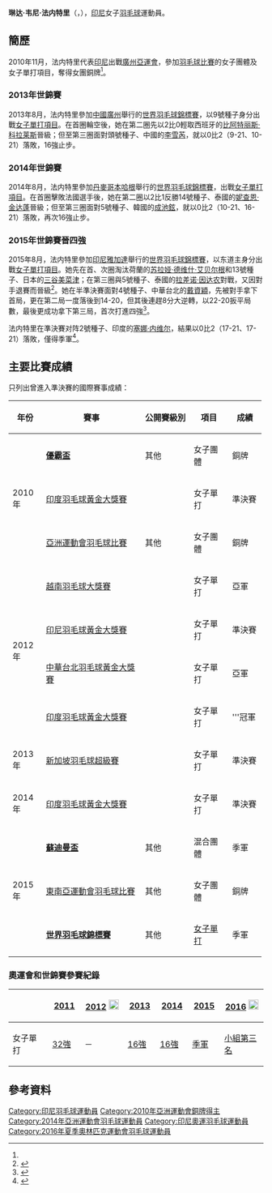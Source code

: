 {{noteTA|G1=Badminton}}
{{Infobox 羽球選手
| playername              = 琳达·韦尼·法内特里 <br/>{{lang|id|Linda Weni Fanetri}}
| image                   = 
| size                    = 
| caption                 = 
| birth_name              = 
| date_of_birth           = {{birth_date_and_age|1990|1|18}}<ref name="Profile">{{id}}{{cite web|title=Profile of Linda Weni Fanetri|url=http://badmintonindonesia.org/app/profile/timnas.aspx?id=000000901|publisher=persatuan bulutangkis seluruh indonesia|access-date=2013-09-26|archive-date=2020-12-04|archive-url=https://web.archive.org/web/20201204175544/https://badmintonindonesia.org/app/profile/timnas.aspx?id=000000901|dead-url=no}}</ref>
| place_of_birth          = {{INA}}[[雅加達|雅加達]]<ref name="Profile"/>
| residence               =
| height                  = {{height|m=1.63}}<ref name="廣州亞運">{{zh-cn}}[http://www.gz2010.cn/info/CHN/ZB/ZBB101A_BD@@@@@@@@@@@@@@@CHN_number=217341.htm 2010年廣州亞運會官方網站 羽毛球 - 琳达·韦尼法内特里 - 简历]</ref>
| weight                  = {{weight|kg=54}}<ref name="廣州亞運"/>
| handedness              = 
| country                 = {{INA}}
| years_intldebut         =
| years_started           = 
| coach                   = 
| event                   = 女子單打
| highest_ranking         = 第11位（女單）
| date_of_highest_ranking = 2013年6月27日<ref name="highest-ranking">{{en}}[http://bwfcontent.tournamentsoftware.com/ranking/player.aspx?id=13429&player=116715 BWF World Ranking - Ranking of Lindaweni FANETRI (96130)] {{Wayback|url=http://bwfcontent.tournamentsoftware.com/ranking/player.aspx?id=13429&player=116715 |date=20200712181525 }}</ref>
| current_ranking         = 第296位（女單）
| date_of_current_ranking = 2017年5月4日<ref>{{en}}[http://bwfcontent.tournamentsoftware.com/ranking/category.aspx?id=11138&category=473 BWF World Ranking - BWF世界排名榜 (5/4/2017) - Women's singles] {{Wayback|url=http://bwfcontent.tournamentsoftware.com/ranking/category.aspx?id=11138&category=473 |date=20210813071530 }}</ref>
| played                  = 108勝–103負（女單）
| titles                  = 
| bwf_profile             = C30CB5CE-AABC-4C9D-9EE8-0925091B1CBA
| bwf_id                  = 96130
| updated                 = 2017年5月10日
}}
{{MedalTableTop}}
{{MedalSport | 女子[[羽毛球|羽毛球]]}}
{{MedalCountry | {{INA}}}}
{{MedalCompetition | [[世界羽毛球錦標賽|世界羽毛球錦標賽]]}}
{{MedalBronze | [[2015年世界羽毛球錦標賽|2015年 雅加達]] | [[2015年世界羽毛球錦標賽女子單打項目|女子單打]] }}
{{MedalCompetition | [[尤伯杯|尤伯杯]]}}
{{MedalBronze | [[2010年優霸盃|2010年 吉隆坡]] | [[2010年優霸盃|女子團體]]}}
{{MedalCompetition | [[蘇迪曼盃|蘇迪曼盃]]}}
{{MedalBronze| [[2015年蘇迪曼盃|2015年 東莞]] | [[2015年蘇迪曼盃|混合團體]]}}
{{MedalCompetition | [[亞洲運動會|亞洲運動會]]}}
{{MedalBronze | [[2010年亞洲運動會|2010年 廣州]] | [[2010年亞洲運動會羽毛球比賽|女子團體]] }}
{{MedalCompetition | [[东南亚运动会|东南亚运动会]]}}
{{MedalBronze| [[2015年东南亚运动会|2015年 新加坡]] | [[2015年东南亚运动会羽毛球比赛|女子團體]]}}
{{MedalBottom}}
'''琳达·韦尼·法内特里'''（{{bd|1990年|1月18日}}，{{lang-id|Linda Weni Fanetri}}），[[印尼|印尼]]女子[[羽毛球|羽毛球]]運動員。

==簡歷==
2010年11月，法内特里代表[[2010年亞洲運動會印尼代表團|印尼]]出戰[[廣州|廣州]][[2010年亞洲運動會|亞運會]]，參加[[2010年亞洲運動會羽毛球比賽|羽毛球比賽]]的女子團體及女子單打項目，奪得女團銅牌<ref name="廣州亞運"/>。

===2013年世錦賽===
2013年8月，法内特里參加[[中國|中國]][[廣州|廣州]]舉行的[[2013年世界羽毛球錦標賽|世界羽毛球錦標賽]]，以9號種子身分出戰[[2013年世界羽毛球錦標賽女子單打項目|女子單打項目]]。在首圈輪空後，她在第二圈先以2比0輕取西班牙的[[比阿特丽斯·科拉莱斯|比阿特丽斯·科拉莱斯]]晉級；但至第三圈面對頭號種子、中國的[[李雪芮|李雪芮]]，就以0比2（9-21、10-21）落敗，16強止步。

===2014年世錦賽===
2014年8月，法内特里參加[[丹麥|丹麥]][[哥本哈根|哥本哈根]]舉行的[[2014年世界羽毛球錦標賽|世界羽毛球錦標賽]]，出戰[[2014年世界羽毛球錦標賽女子單打項目|女子單打項目]]。在首圈擊敗法國選手後，她在第二圈以2比1反勝14號種子、泰國的[[妮查恩·金达蓬|妮查恩·金达蓬]]晉級；但至第三圈面對5號種子、韓國的[[成池鉉|成池鉉]]，就以0比2（10-21、16-21）落敗，再次16強止步。

===2015年世錦賽晉四強===
2015年8月，法内特里參加[[印尼|印尼]][[雅加達|雅加達]]舉行的[[2015年世界羽毛球錦標賽|世界羽毛球錦標賽]]，以东道主身分出戰[[2015年世界羽毛球錦標賽女子單打項目|女子單打項目]]。她先在首、次圈淘汰荷蘭的[[苏拉娅·德维什·艾贝尔根|苏拉娅·德维什·艾贝尔根]]和13號種子、日本的[[三谷美菜津|三谷美菜津]]；在第三圈與5號種子、泰國的[[拉差诺·因达农|拉差诺·因达农]]對戰，又因對手退賽而晉級<ref>{{cite news|title=又是抽筋！泰国天才少女被担架抬出场外 无奈退赛|url=http://mt.sohu.com/20150814/n418846276.shtml|newspaper=黔讯网|date=2015-08-14|accessdate=2015-08-21|archive-date=2017-03-25|archive-url=https://web.archive.org/web/20170325024237/http://mt.sohu.com/20150814/n418846276.shtml|dead-url=no}}</ref>。她在半準決賽面對4號種子、中華台北的[[戴資穎|戴資穎]]，先被對手拿下首局，更在第二局一度落後到14-20，但其後連趕8分大逆轉，以22-20扳平局數，最後更成功拿下第三局，首次打進四強<ref>{{cite news|title=羽球》遭對手大逆轉 戴資穎世錦賽無緣四強|url=http://sports.ltn.com.tw/news/breakingnews/1412513|newspaper=自由時報|date=2015-08-14|accessdate=2015-08-21|archive-date=2016-08-19|archive-url=https://web.archive.org/web/20160819100713/http://sports.ltn.com.tw/news/breakingnews/1412513|dead-url=no}}</ref>。

法内特里在準決賽对阵2號種子、印度的[[塞娜·内维尔|塞娜·内维尔]]，結果以0比2（17-21、17-21）落敗，僅得季軍<ref>{{cite news|title=世锦赛-马林内维尔进决赛 东道主法内特里出局|url=http://sports.qq.com/a/20150815/027178.htm|newspaper=腾讯体育|date=2015-08-15|accessdate=2015-08-21|archive-date=2021-01-06|archive-url=https://web.archive.org/web/20210106034834/https://sports.qq.com/a/20150815/027178.htm|dead-url=no}}</ref>。

==主要比賽成績==
只列出曾進入準決賽的國際賽事成績：
{| class=wikitable style="text-align:center; font-size:small;" 
!width="50"|年份
!width="180"|賽事
!width="80"|公開賽級別
!width="60"|項目
!width="50"|成績
|-
!rowspan="3"|2010年
|'''[[2010年優霸盃|優霸盃]]'''
|其他
|女子團體
|bgcolor="#b8860b"|銅牌
|-
|[[2010年印度羽毛球黃金大獎賽|印度羽毛球黃金大獎賽]]
|{{BWFGPG}}
|女子單打
|bgcolor="#b8860b"|準決賽
|-
|[[2010年亞洲運動會羽毛球比賽|亞洲運動會羽毛球比賽]]
|其他
|女子團體
|bgcolor="#b8860b"|銅牌
|-
!rowspan="4"|2012年
|[[2012年越南羽毛球大獎賽|越南羽毛球大獎賽]]
|{{BWFGP}}
|女子單打
|bgcolor="silver"|亞軍
|-
|[[2012年印度尼西亞羽毛球黃金大獎賽|印尼羽毛球黃金大獎賽]]
|{{BWFGPG}}
|女子單打
|bgcolor="#b8860b"|準決賽
|-
|[[2012年中華台北羽毛球公開賽|中華台北羽毛球黃金大獎賽]]
|{{BWFGPG}}
|女子單打
|bgcolor="silver"|亞軍
|-
|[[2012年印度羽毛球黃金大獎賽|印度羽毛球黃金大獎賽]]
|{{BWFGPG}}
|女子單打
|bgcolor="gold"|'''冠軍
|-
!rowspan="1"|2013年
|[[2013年新加坡羽毛球超級賽|新加坡羽毛球超級賽]]
|{{BWFSS}}
|女子單打
|bgcolor="#b8860b"|準決賽
|-
!rowspan="1"|2014年
|[[2014年印度羽毛球黃金大獎賽|印度羽毛球黃金大獎賽]]
|{{BWFGPG}}
|女子單打
|bgcolor="#b8860b"|準決賽
|-
!rowspan="3"|2015年
|'''[[2015年蘇迪曼盃|蘇迪曼盃]]'''
|其他
|混合團體
|bgcolor="#b8860b"|季軍
|-
|[[2015年東南亞運動會羽毛球比賽|東南亞運動會羽毛球比賽]]
|其他
|女子團體
|bgcolor="#b8860b"|銅牌
|-
|'''[[2015年世界羽毛球錦標賽|世界羽毛球錦標賽]]'''
|其他
|[[2015年世界羽毛球錦標賽女子單打項目|女子單打]]
|bgcolor="#b8860b"|季軍
|}
{{BWF賽事級別索引}}

===奧運會和世錦賽參賽紀錄===
{| class=wikitable style="text-align:center; font-size:small;" 
!
!width="50"|[[2011年世界羽毛球錦標賽|2011]]
!width="80"|[[2012年夏季奧林匹克運動會羽毛球比賽|2012]] [[File:Olympic_rings_without_rims.svg|20px]]
!width="50"|[[2013年世界羽毛球錦標賽|2013]]
!width="50"|[[2014年世界羽毛球錦標賽|2014]]
!width="50"|[[2015年世界羽毛球錦標賽|2015]]
!width="80"|[[2016年夏季奧林匹克運動會羽毛球比賽|2016]] [[File:Olympic_rings_without_rims.svg|20px]]
|-
!width="80"|女子單打
|[[2011年世界羽毛球錦標賽女子單打項目|32強]]
|－
|[[2013年世界羽毛球錦標賽女子單打項目|16強]]
|[[2014年世界羽毛球錦標賽女子單打項目|16強]]
|bgcolor="#b8860b"|[[2015年世界羽毛球錦標賽女子單打項目|季軍]]
|[[2016年夏季奧林匹克運動會羽毛球女子單打比賽|小組第三名]]
|}

==參考資料==
{{Reflist}}

{{DEFAULTSORT:Fanetri, Linda Weni}}
[[Category:印尼羽毛球運動員|Category:印尼羽毛球運動員]]
[[Category:2010年亞洲運動會銅牌得主|Category:2010年亞洲運動會銅牌得主]]
[[Category:2014年亞洲運動會羽毛球運動員|Category:2014年亞洲運動會羽毛球運動員]]
[[Category:印尼奧運羽毛球運動員|Category:印尼奧運羽毛球運動員]]
[[Category:2016年夏季奧林匹克運動會羽毛球運動員|Category:2016年夏季奧林匹克運動會羽毛球運動員]]
